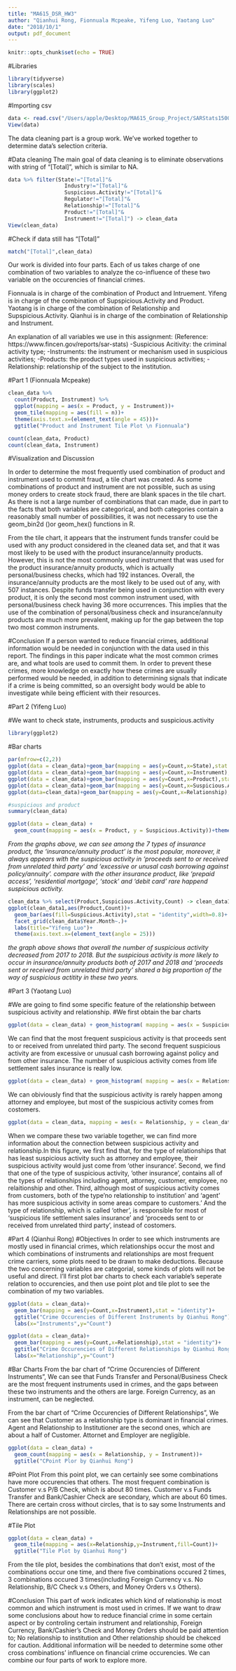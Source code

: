 ```yaml
---
title: "MA615_DSR_HW3"
author: "Qianhui Rong, Fionnuala Mcpeake, Yifeng Luo, Yaotang Luo"
date: "2018/10/1"
output: pdf_document
---
```


```r
knitr::opts_chunk$set(echo = TRUE)
```

#Libraries
```r
library(tidyverse)
library(scales)
library(ggplot2)
```

#Importing csv
```r
data <- read.csv("/Users/apple/Desktop/MA615_Group_Project/SARStats1500.csv",header = TRUE)
View(data)
```

The data cleaning part is a group work. We've worked together to 
determine data's selection criteria. 

#Data cleaning
The main goal of data cleaning is to eliminate observations with 
string of "[Total]", which is similar to NA. 
```r
data %>% filter(State!="[Total]"&
                  Industry!="[Total]"&
                  Suspicious.Activity!="[Total]"&
                  Regulator!="[Total]"&
                  Relationship!="[Total]"&
                  Product!="[Total]"&
                  Instrument!="[Total]") -> clean_data
View(clean_data)
```

#Check if data still has "[Total]"
```r
match("[Total]",clean_data)
```

Our work is divided into four parts. Each of us takes charge of one
combination of two variables to analyze the co-influence of these two variable on the occurencies of financial crimes.

Fionnuala is in charge of the combination of Product and Intruement.
Yifeng is in charge of the combination of Supspicious.Activity and Product.
Yaotang is in charge of the combination of Relationship and Supspicious.Activity.
Qianhui is in charge of the combination of Relationship and Instrument.

An explanation of all variables we use in this assignment:
(Reference: https://www.fincen.gov/reports/sar-stats)
-Suspicious Acitivity: the criminal activity type;
-Instruments: the instrument or mechanism used in suspicious activities;
-Products: the product types used in suspicious activities;
-Relationship: relationship of the subject to the institution.


#Part 1 (Fionnuala Mcpeake)

```r
clean_data %>%
  count(Product, Instrument) %>%
  ggplot(mapping = aes(x = Product, y = Instrument))+
  geom_tile(mapping = aes(fill = n))+
  theme(axis.text.x=(element_text(angle = 45)))+
  ggtitle("Product and Instrument Tile Plot \n Fionnuala")

count(clean_data, Product)
count(clean_data, Instrument)
```
#Visualization and Discussion

In order to determine the most frequently used combination of product and instrument used to commit fraud, a tile chart was created. As some combinations of product and instrument are not possible, such as using money orders to create stock fraud, there are blank spaces in the tile chart. As there is not a large number of combinations that can made, due in part to the facts that both variables are categorical, and both categories contain a reasonably small number of possibilities, it was not necessary to use the geom_bin2d ()or geom_hex() functions in R.
 
From the tile chart, it appears that the instrument funds transfer could be used with any product considered in the cleaned data set, and that it was most likely to be used with the product insurance/annuity products. However, this is not the most commonly used instrument that was used for the product insurance/annuity products, which is actually personal/business checks, which had 192 instances. Overall, the insurance/annuity products are the most likely to be used out of any, with 507 instances. Despite funds transfer being used in conjunction with every product, it is only the second most common instrument used, with personal/business check having 36 more occurrences. This implies that the use of the combination of personal/business check and insurance/annuity products are much more prevalent, making up for the gap between the top two most common instruments.

#Conclusion
If a person wanted to reduce financial crimes, additional information would be needed in conjunction with the data used in this report. The findings in this paper indicate what the most common crimes are, and what tools are used to commit them. In order to prevent these crimes, more knowledge on exactly how these crimes are usually performed would be needed, in addition to determining signals that indicate if a crime is being committed, so an oversight body would be able to investigate while being efficient with their resources.


#Part 2 (Yifeng Luo)

#We want to check state, instruments, products and suspicious.activity
```r
library(ggplot2)
```

#Bar charts
```r
par(mfrow=c(2,2))
ggplot(data = clean_data)+geom_bar(mapping = aes(y=Count,x=State),stat = "identity")+theme(axis.text.x=(element_text(angle = 45)))
ggplot(data = clean_data)+geom_bar(mapping = aes(y=Count,x=Instrument),stat = "identity")+theme(axis.text.x=(element_text(angle = 20)))
ggplot(data = clean_data)+geom_bar(mapping = aes(y=Count,x=Product),stat = "identity")+theme(axis.text.x=(element_text(angle = 20)))
ggplot(data = clean_data)+geom_bar(mapping = aes(y=Count,x=Suspicious.Activity),stat = "identity")+theme(axis.text.x=(element_text(angle = 20)))
ggplot(data=clean_data)+geom_bar(mapping = aes(y=Count,x=Relationship),stat='identity')+theme(axis.text.x=(element_text(angle = 10)))
```

```r
#suspicious and product
summary(clean_data)
```
```r
ggplot(data = clean_data) +
  geom_count(mapping = aes(x = Product, y = Suspicious.Activity))+theme(axis.text.x=(element_text(angle = 40)))+labs(title='Yifeng Luo')
```

*From the graphs above, we can see among the 7 types of insurance product, the 'insurance/annuity product' is the most popular, moreover, it always appears with the suspicious activity in 'proceeds sent to or received from unrelated third party' and 'excessive or unusal cash borrowing against policy/annuity'. compare with the other insurance product, like 'prepaid access', 'residential mortgage', 'stock' and 'debit card' rare happend suspicious activity.*

```r
clean_data %>% select(Product,Suspicious.Activity,Count) -> clean_data1
ggplot(clean_data1,aes(Product,Count))+
  geom_bar(aes(fill=Suspicious.Activity),stat = "identity",width=0.8)+
  facet_grid(clean_data$Year.Month~.)+
  labs(title="Yifeng Luo")+
  theme(axis.text.x=(element_text(angle = 25)))
```

*the graph above shows that overall the number of suspicious activity decreased from 2017 to 2018. But the suspicious activity is more likely to occur in insurance/annuity products both of 2017 and 2018 and 'proceeds sent or received from unrelated third party' shared a big proportion of the way of suspicious actitity in these two years.*


#Part 3 (Yaotang Luo)

#We are going to find some specific feature of the relationship between suspicious activity and relationship.
#We first obtain the bar charts
```r
ggplot(data = clean_data) + geom_histogram( mapping = aes(x = Suspicious.Activity, y = clean_data$Count), stat= "identity") + theme(axis.text.x=(element_text(angle = 25)))
```

We can find that the most frequent suspicious activity is that proceeds sent to or received from unrelated third party. The second frequent suspicious activity are from excessive or unusual cash borrowing against policy and from other insurance. The number of suspicious activity comes from life settlement sales insurance is really low. 

```r
ggplot(data = clean_data) + geom_histogram( mapping = aes(x = Relationship, y = clean_data$Count), stat= "identity") 
```

We can obiviously find that the suspicious activity is rarely happen among attorney and employee, but most of the suspicious activity comes from costomers.

```r

ggplot(data = clean_data, mapping = aes(x = Relationship, y = clean_data$Suspicious.Activity, stat= "identity")) + geom_tile(mapping = aes(fill= Count)) + theme(axis.text.x=(element_text(angle = 45)))
```

When we compare these two variable together, we can find more information about the connection between suspicious activity and relationship.In this figure, we first find that, for the type of relationships that has least suspicious activity such as attorney and employee, their suspicious activity would just come from 'other insurance'. Second, we find that one of the type of suspicious activity, 'other insurance', contains all of the types of relationships including agent, attorney, customer, employee, no relaitionship and other. Third, although most of suspicious activity comes from customers, both of the type'no relationship to institution' and 'agent' has more suspicious activity in some areas compare to customers.' And the type of relationship, which is called 'other', is responsible for most of 'suspicious life settlement sales insurance' and 'proceeds sent to or received from unrelated third party', instead of costomers.


#Part 4 (Qianhui Rong)
#Objectives
In order to see which instruments are mostly used in financial crimes, which relationships occur the most and which combinations of instruments and relationships are most frequent crime carriers, some plots need to be drawn to make deductions. Because the two concerning variables are categorial, some kinds of plots will not be useful and direct. I'll first plot bar charts to check each variable's seperate relation to occurencies, and then use point plot and tile plot to see the combination of my two variables.

```r
ggplot(data = clean_data)+
  geom_bar(mapping = aes(y=Count,x=Instrument),stat = "identity")+
  ggtitle("Crime Occurencies of Different Instruments by Qianhui Rong") +
  labs(x="Instruments",y="Count")

ggplot(data = clean_data)+
  geom_bar(mapping = aes(y=Count,x=Relationship),stat = "identity")+
  ggtitle("Crime Occurencies of Different Relationships by Qianhui Rong") +
  labs(x="Relationship",y="Count") 

```
#Bar Charts
From the bar chart of "Crime Occurencies of Different Instruments",
We can see that Funds Transfer and Personal/Business Check are the most frequent instruments used in crimes, and the gaps between these two instruments and the others are large. Foreign Currency, as an instrument, can be neglected. 

From the bar chart of "Crime Occurencies of Different Relationships", We can see that Customer as a relationship type is dominant in financial crimes. Agent and Relationship to Institutioner are the second ones, which are about a half of Customer. Attornet and Employer are negligible.

```r
ggplot(data = clean_data) +
  geom_count(mapping = aes(x = Relationship, y = Instrument))+
  ggtitle("CPoint Plor by Qianhui Rong") 
```
#Point Plot
From this point plot, we can certainly see some combinations have more occurencies that others. The most frequent combination is Customer v.s P/B Check, which is about 80 times. Customer v.s Funds Transfer and Bank/Cashier Check are secondary, which are about 60 times. There are certain cross without circles, that is to say some Instruments and Relationships are not possible.

#Tile Plot
```r
ggplot(data = clean_data) +
  geom_tile(mapping = aes(x=Relationship,y=Instrument,fill=Count))+
  ggtitle("Tile Plot by Qianhui Rong") 
```
From the tile plot, besides the combinations that don't exist, most of the combinations occur one time, and there five combinations occured 2 times, 3 combinations occured 3 times(including Foreign Currency v.s. No Relationship, B/C Check v.s Others, and Money Orders v.s Others).

#Conclusion
This part of work indicates which kind of relationship is most common and which instrument is most used in crimes. If we want to draw some conclusions about how to reduce financial crime in some certain aspect or by controling certain instrument and relationship, Foreign Currency, Bank/Cashier's Check and Money Orders should be paid attention to; No relationship to institution and Other relationship should be chekced for caution. 
Additional information will be needed to determine some other cross combinations' influence on financial crime occurencies. We can combine our four parts of work to explore more.







